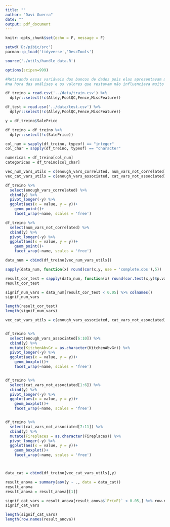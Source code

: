 ```yaml
---
title: ""
author: "Davi Guerra"
date: ""
output: pdf_document
---
```


```r
knitr::opts_chunk$set(echo = F, message = F)
```

```r
setwd('D:/pibic/src')
pacman::p_load('tidyverse','DescTools')

source('./utils/handle_data.R')

options(scipen=999)

#Retirando essas variáveis dos bancos de dados pois elas apresentavam muitos valores faltantes
#na hora das análises e os valores que restavam não influenciava muito na variável resposta

df_treino = read.csv('../data/train.csv') %>%
  dplyr::select(!c(Alley,PoolQC,Fence,MiscFeature)) 

df_test = read.csv('../data/test.csv') %>% 
  dplyr::select(!c(Alley,PoolQC,Fence,MiscFeature))

y = df_treino$SalePrice

df_treino = df_treino %>% 
  dplyr::select(!c(SalePrice))
```


```r
col_num = sapply(df_treino, typeof) == "integer"
col_char = sapply(df_treino, typeof) == "character"

numericas = df_treino[col_num]
categoricas = df_treino[col_char]
```


```r
vec_num_vars_utils = c(enough_vars_correlated, num_vars_not_correlated)
vec_cat_vars_utils = c(enough_vars_associated, cat_vars_not_associated)

df_treino %>% 
  select(enough_vars_correlated) %>% 
  cbind(y) %>% 
  pivot_longer(-y) %>% 
  ggplot(aes(x = value, y = y))+
    geom_point()+
    facet_wrap(~name, scales = 'free')

df_treino %>% 
  select(num_vars_not_correlated) %>% 
  cbind(y) %>% 
  pivot_longer(-y) %>% 
  ggplot(aes(x = value, y = y))+
    geom_point()+
    facet_wrap(~name, scales = 'free')

data_num = cbind(df_treino[vec_num_vars_utils])

sapply(data_num, function(x) round(cor(x,y, use = 'complete.obs'),5))

result_cor_test = sapply(data_num, function(x) round(cor.test(x,y)$p.value,5))
result_cor_test

signif_num_vars = data_num[result_cor_test < 0.05] %>% colnames()
signif_num_vars

length(result_cor_test)
length(signif_num_vars)
```


```r
vec_cat_vars_utils = c(enough_vars_associated, cat_vars_not_associated)


df_treino %>% 
  select(enough_vars_associated[6:10]) %>% 
  cbind(y) %>% 
  mutate(KitchenAbvGr = as.character(KitchenAbvGr)) %>% 
  pivot_longer(-y) %>% 
  ggplot(aes(x = value, y = y))+
    geom_boxplot()+
    facet_wrap(~name, scales = 'free')


df_treino %>% 
  select(cat_vars_not_associated[1:6]) %>% 
  cbind(y) %>% 
  pivot_longer(-y) %>% 
  ggplot(aes(x = value, y = y))+
    geom_boxplot()+
    facet_wrap(~name, scales = 'free')


df_treino %>% 
  select(cat_vars_not_associated[7:11]) %>% 
  cbind(y) %>% 
  mutate(Fireplaces = as.character(Fireplaces)) %>% 
  pivot_longer(-y) %>% 
  ggplot(aes(x = value, y = y))+
    geom_boxplot()+
    facet_wrap(~name, scales = 'free')



data_cat = cbind(df_treino[vec_cat_vars_utils],y) 

result_anova = summary(aov(y ~ ., data = data_cat))
result_anova
result_anova = result_anova[[1]]

signif_cat_vars = result_anova[result_anova$`Pr(>F)` < 0.05,] %>% row.names %>% str_trim()
signif_cat_vars

length(signif_cat_vars)
length(row.names(result_anova))
```









